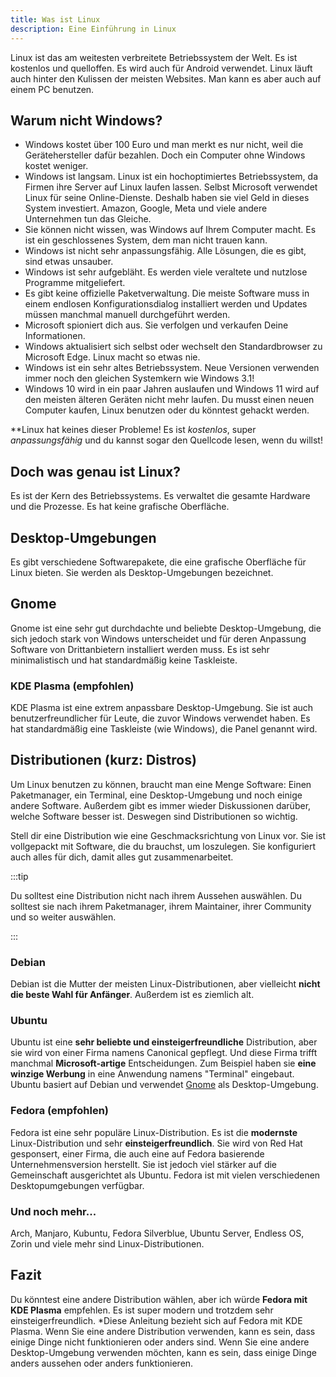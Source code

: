 ```yaml
---
title: Was ist Linux
description: Eine Einführung in Linux
---
```


Linux ist das am weitesten verbreitete Betriebssystem der Welt. Es ist kostenlos und quelloffen. Es wird auch für Android verwendet. Linux läuft auch hinter den Kulissen der meisten Websites. Man kann es aber auch auf einem PC benutzen.

## Warum nicht Windows?

- Windows kostet über 100 Euro und man merkt es nur nicht, weil die Gerätehersteller dafür bezahlen. Doch ein Computer ohne Windows kostet weniger.
- Windows ist langsam. Linux ist ein hochoptimiertes Betriebssystem, da Firmen ihre Server auf Linux laufen lassen. Selbst Microsoft verwendet Linux für seine Online-Dienste. Deshalb haben sie viel Geld in dieses System investiert. Amazon, Google, Meta und viele andere Unternehmen tun das Gleiche.
- Sie können nicht wissen, was Windows auf Ihrem Computer macht. Es ist ein geschlossenes System, dem man nicht trauen kann.
- Windows ist nicht sehr anpassungsfähig. Alle Lösungen, die es gibt, sind etwas unsauber.
- Windows ist sehr aufgebläht. Es werden viele veraltete und nutzlose Programme mitgeliefert.
- Es gibt keine offizielle Paketverwaltung. Die meiste Software muss in einem endlosen Konfigurationsdialog installiert werden und Updates müssen manchmal manuell durchgeführt werden.
- Microsoft spioniert dich aus. Sie verfolgen und verkaufen Deine Informationen.
- Windows aktualisiert sich selbst oder wechselt den Standardbrowser zu Microsoft Edge. Linux macht so etwas nie.
- Windows ist ein sehr altes Betriebssystem. Neue Versionen verwenden immer noch den gleichen Systemkern wie Windows 3.1!
- Windows 10 wird in ein paar Jahren auslaufen und Windows 11 wird auf den meisten älteren Geräten nicht mehr laufen. Du musst einen neuen Computer kaufen, Linux benutzen oder du könntest gehackt werden.

**Linux hat keines dieser Probleme! Es ist *kostenlos*, super *anpassungsfähig* und du kannst sogar den Quellcode lesen, wenn du willst!

## Doch was genau ist Linux?

Es ist der Kern des Betriebssystems. Es verwaltet die gesamte Hardware und die Prozesse. Es hat keine grafische Oberfläche.

## Desktop-Umgebungen

Es gibt verschiedene Softwarepakete, die eine grafische Oberfläche für Linux bieten. Sie werden als Desktop-Umgebungen bezeichnet.

## Gnome

Gnome ist eine sehr gut durchdachte und beliebte Desktop-Umgebung, die sich jedoch stark von Windows unterscheidet und für deren Anpassung Software von Drittanbietern installiert werden muss. Es ist sehr minimalistisch und hat standardmäßig keine Taskleiste.

### KDE Plasma (empfohlen)

KDE Plasma ist eine extrem anpassbare Desktop-Umgebung. Sie ist auch benutzerfreundlicher für Leute, die zuvor Windows verwendet haben. Es hat standardmäßig eine Taskleiste (wie Windows), die Panel genannt wird.

## Distributionen (kurz: Distros)

Um Linux benutzen zu können, braucht man eine Menge Software: Einen Paketmanager, ein Terminal, eine Desktop-Umgebung und noch einige andere Software. Außerdem gibt es immer wieder Diskussionen darüber, welche Software besser ist. Deswegen sind Distributionen so wichtig.

Stell dir eine Distribution wie eine Geschmacksrichtung von Linux vor. Sie ist vollgepackt mit Software, die du brauchst, um loszulegen. Sie konfiguriert auch alles für dich, damit alles gut zusammenarbeitet.

:::tip

Du solltest eine Distribution nicht nach ihrem Aussehen auswählen. Du solltest sie nach ihrem Paketmanager, ihrem Maintainer, ihrer Community und so weiter auswählen.

:::

### Debian

Debian ist die Mutter der meisten Linux-Distributionen, aber vielleicht **nicht die beste Wahl für Anfänger**. Außerdem ist es ziemlich alt.

### Ubuntu

Ubuntu ist eine **sehr beliebte und einsteigerfreundliche** Distribution, aber sie wird von einer Firma namens Canonical gepflegt. Und diese Firma trifft manchmal **Microsoft-artige** Entscheidungen. Zum Beispiel haben sie **eine winzige Werbung** in eine Anwendung namens "Terminal" eingebaut. Ubuntu basiert auf Debian und verwendet [Gnome](#gnome) als Desktop-Umgebung.

### Fedora (empfohlen)

Fedora ist eine sehr populäre Linux-Distribution. Es ist die **modernste** Linux-Distribution und sehr **einsteigerfreundlich**. Sie wird von Red Hat gesponsert, einer Firma, die auch eine auf Fedora basierende Unternehmensversion herstellt. Sie ist jedoch viel stärker auf die Gemeinschaft ausgerichtet als Ubuntu. Fedora ist mit vielen verschiedenen Desktopumgebungen verfügbar.

### Und noch mehr...

Arch, Manjaro, Kubuntu, Fedora Silverblue, Ubuntu Server, Endless OS, Zorin und viele mehr sind Linux-Distributionen.

## Fazit

Du könntest eine andere Distribution wählen, aber ich würde **Fedora mit KDE Plasma** empfehlen. Es ist super modern und trotzdem sehr einsteigerfreundlich. *Diese Anleitung bezieht sich auf Fedora mit KDE Plasma. Wenn Sie eine andere Distribution verwenden, kann es sein, dass einige Dinge nicht funktionieren oder anders sind. Wenn Sie eine andere Desktop-Umgebung verwenden möchten, kann es sein, dass einige Dinge anders aussehen oder anders funktionieren.
